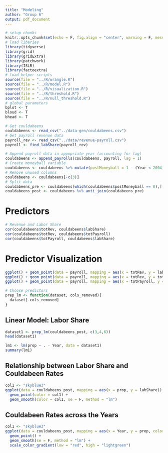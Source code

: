 ```yaml
---
title: "Modeling"
author: "Group 6"
output: pdf_document
---
```


```r
# setup chunks
knitr::opts_chunk$set(echo = F, fig.align = "center", warning = F, message = F, fig.height = 4)
# load libaries
library(tidyverse)
library(grid)
library(gridExtra)
library(patchwork)
library(ISLR)
library(factoextra)
# load helper scripts
source(file = "../R/wrangle.R")
source(file = "../R/model.R")
source(file = "../R/visualization.R")
source(file = "../R/threshold.R")
source(file = "../R/null_threshold.R")
# global parameters
bplot <- T
bloud <- T
bhead <- T
```

```r
# Get couldabeens
couldabeens <- read_csv("../data-gen/couldabeens.csv")
# Get payroll revenue data
payroll_rev <- read_csv("../data/revenue-payroll.csv")
payroll <- find_labShare(payroll_rev)
```

```r
# Append payroll data in appopriate year (accounting for lag)
couldabeens <- append_payrolls(couldabeens, payroll, lag = 1)
# Create moneyball variable
couldabeens <- couldabeens %>% mutate(postMoneyball = 1 - (Year < 2004))
# Remove unused columns
couldabeens <- couldabeens[-c(3)]
# Split data
couldabeens_pre <- couldabeens[which(couldabeens$postMoneyball == 0),]
couldabeens_post <- couldabeens %>% anti_join(couldabeens_pre)
```


# Predictors

```r
# Revenue and Labor Share
cor(couldabeens$totRev, couldabeens$labShare)
cor(couldabeens$totRev, couldabeens$totPayroll)
cor(couldabeens$totPayroll, couldabeens$labShare)
```

# Predictor Visualization

```r
ggplot() + geom_point(data = payroll, mapping = aes(x = totRev, y = labShare, color = Year))
ggplot() + geom_point(data = payroll, mapping = aes(x = totRev, y = totPayroll, color = Year))
ggplot() + geom_point(data = payroll, mapping = aes(x = totPayroll, y = labShare, color = Year))
```

```r
# Choose predictors
prep_lm <- function(dataset, cols_removed){
  dataset[-cols_removed]
}
```

## Linear Model: Labor Share

```r
dataset1 <- prep_lm(couldabeens_post, c(3,4,6))
head(dataset1)
```

```r
lm1 <- lm(prop ~ . - Year, data = dataset1)
summary(lm1)
```

## Relationship between Labor Share and Couldabeen Rates

```r
col1 <- "skyblue3"
ggplot(data = couldabeens_post, mapping = aes(x = prop, y = labShare)) + 
  geom_point(color = col1) +
  geom_smooth(color = col1, se = F, method = "lm")
```

## Couldabeen Rates across the Years

```r
col1 <- "skyblue3"
ggplot(data = couldabeens_post, mapping = aes(x = Year, y = prop, color = labShare)) + 
  geom_point() +
  geom_smooth(se = F, method = "lm") +
  scale_color_gradient(low = "red", high = "lightgreen")
```


